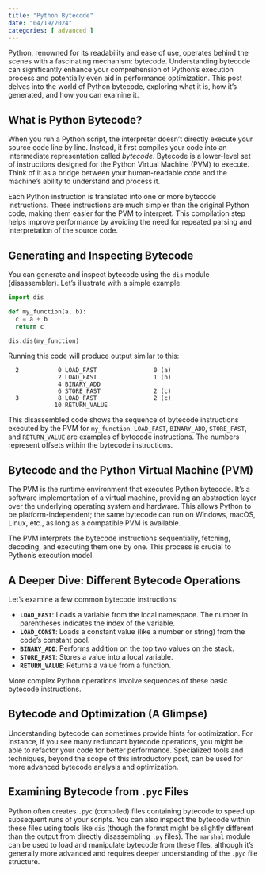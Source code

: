 ```yaml
---
title: "Python Bytecode"
date: "04/19/2024"
categories: [ advanced ]
---
```



Python, renowned for its readability and ease of use, operates behind the scenes with a fascinating mechanism: bytecode.  Understanding bytecode can significantly enhance your comprehension of Python's execution process and potentially even aid in performance optimization. This post delves into the world of Python bytecode, exploring what it is, how it's generated, and how you can examine it.

## What is Python Bytecode?

When you run a Python script, the interpreter doesn't directly execute your source code line by line. Instead, it first compiles your code into an intermediate representation called *bytecode*. Bytecode is a lower-level set of instructions designed for the Python Virtual Machine (PVM) to execute.  Think of it as a bridge between your human-readable code and the machine's ability to understand and process it.

Each Python instruction is translated into one or more bytecode instructions. These instructions are much simpler than the original Python code, making them easier for the PVM to interpret.  This compilation step helps improve performance by avoiding the need for repeated parsing and interpretation of the source code.

## Generating and Inspecting Bytecode

You can generate and inspect bytecode using the `dis` module (disassembler). Let's illustrate with a simple example:

```python
import dis

def my_function(a, b):
  c = a + b
  return c

dis.dis(my_function)
```

Running this code will produce output similar to this:

```
  2           0 LOAD_FAST                0 (a)
              2 LOAD_FAST                1 (b)
              4 BINARY_ADD
              6 STORE_FAST               2 (c)
  3           8 LOAD_FAST                2 (c)
             10 RETURN_VALUE
```

This disassembled code shows the sequence of bytecode instructions executed by the PVM for `my_function`.  `LOAD_FAST`, `BINARY_ADD`, `STORE_FAST`, and `RETURN_VALUE` are examples of bytecode instructions.  The numbers represent offsets within the bytecode instructions.

## Bytecode and the Python Virtual Machine (PVM)

The PVM is the runtime environment that executes Python bytecode. It's a software implementation of a virtual machine, providing an abstraction layer over the underlying operating system and hardware. This allows Python to be platform-independent; the same bytecode can run on Windows, macOS, Linux, etc., as long as a compatible PVM is available.

The PVM interprets the bytecode instructions sequentially, fetching, decoding, and executing them one by one.  This process is crucial to Python's execution model.

##  A Deeper Dive:  Different Bytecode Operations

Let's examine a few common bytecode instructions:

* **`LOAD_FAST`**: Loads a variable from the local namespace.  The number in parentheses indicates the index of the variable.
* **`LOAD_CONST`**: Loads a constant value (like a number or string) from the code's constant pool.
* **`BINARY_ADD`**: Performs addition on the top two values on the stack.
* **`STORE_FAST`**: Stores a value into a local variable.
* **`RETURN_VALUE`**: Returns a value from a function.

More complex Python operations involve sequences of these basic bytecode instructions.

##  Bytecode and Optimization (A Glimpse)

Understanding bytecode can sometimes provide hints for optimization. For instance, if you see many redundant bytecode operations, you might be able to refactor your code for better performance.  Specialized tools and techniques, beyond the scope of this introductory post, can be used for more advanced bytecode analysis and optimization.


## Examining Bytecode from `.pyc` Files

Python often creates `.pyc` (compiled) files containing bytecode to speed up subsequent runs of your scripts. You can also inspect the bytecode within these files using tools like `dis` (though the format might be slightly different than the output from directly disassembling `.py` files).  The `marshal` module can be used to load and manipulate bytecode from these files, although it's generally more advanced and requires deeper understanding of the `.pyc` file structure.

